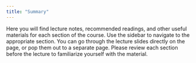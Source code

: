 ```yaml
---
title: "Summary"
---
```


Here you will find lecture notes, recommended readings, and other useful materials for each section of the course.  Use the sidebar to navigate to the appropriate section.  You can go through the lecture slides directly on the page, or pop them out to a separate page.  Please review each section before the lecture to familiarize yourself with the material.

